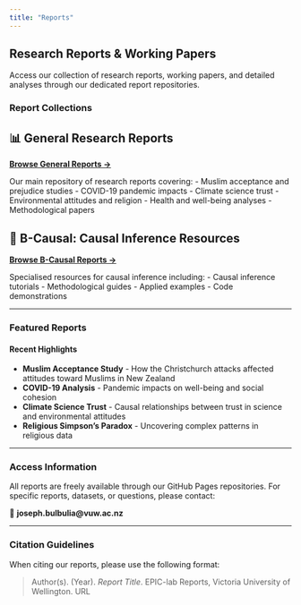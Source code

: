 ```yaml
---
title: "Reports"
---
```


## Research Reports & Working Papers

Access our collection of research reports, working papers, and detailed analyses through our dedicated report repositories.

### Report Collections

::: {.callout-note}
## 📊 General Research Reports
**[Browse General Reports →](https://go-bayes.github.io/reports/)**

Our main repository of research reports covering:
- Muslim acceptance and prejudice studies
- COVID-19 pandemic impacts
- Climate science trust
- Environmental attitudes and religion
- Health and well-being analyses
- Methodological papers
:::

::: {.callout-note}
## 🎯 B-Causal: Causal Inference Resources
**[Browse B-Causal Reports →](https://go-bayes.github.io/b-causal/)**

Specialised resources for causal inference including:
- Causal inference tutorials
- Methodological guides
- Applied examples
- Code demonstrations
:::

---

### Featured Reports

#### Recent Highlights

- **Muslim Acceptance Study** - How the Christchurch attacks affected attitudes toward Muslims in New Zealand
- **COVID-19 Analysis** - Pandemic impacts on well-being and social cohesion
- **Climate Science Trust** - Causal relationships between trust in science and environmental attitudes
- **Religious Simpson's Paradox** - Uncovering complex patterns in religious data

---

### Access Information

All reports are freely available through our GitHub Pages repositories. For specific reports, datasets, or questions, please contact:

📧 **joseph.bulbulia@vuw.ac.nz**

---

### Citation Guidelines

When citing our reports, please use the following format:

> Author(s). (Year). *Report Title*. EPIC-lab Reports, Victoria University of Wellington. URL